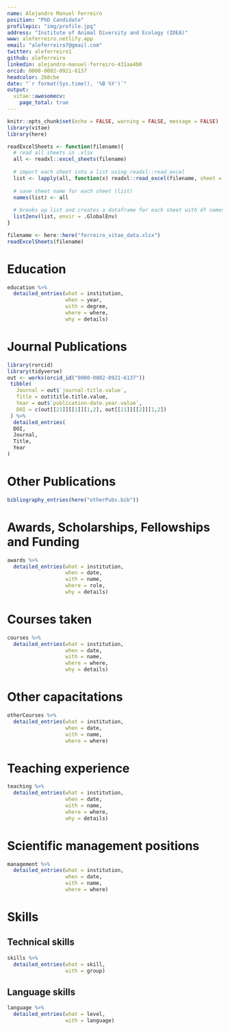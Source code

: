 ```yaml
---
name: Alejandro Manuel Ferreiro
position: "PhD Candidate"
profilepic: "img/profile.jpg"
address: "Institute of Animal Diversity and Ecology (IDEA)"
www: aleferreiro.netlify.app
email: "aleferreiro7@gmail.com"
twitter: aleferreiro1
github: aleferreiro
linkedin: alejandro-manuel-ferreiro-431aa4b0
orcid: 0000-0002-0921-6137
headcolor: 2b8cbe
date: "`r format(Sys.time(), '%B %Y')`"
output: 
  vitae::awesomecv:
    page_total: true
---
```

```r
knitr::opts_chunk$set(echo = FALSE, warning = FALSE, message = FALSE)
library(vitae)
library(here)
```

```r
readExcelSheets <- function(filename){
  # read all sheets in .xlsx 
  all <- readxl::excel_sheets(filename)
  
  # import each sheet into a list using readxl::read_excel
  list <- lapply(all, function(x) readxl::read_excel(filename, sheet = x))
  
  # save sheet name for each sheet (list)
  names(list) <- all
  
  # breaks up list and creates a dataframe for each sheet with df names matching sheet names
  list2env(list, envir = .GlobalEnv)
}
```
```r
filename <- here::here("ferreiro_vitae_data.xlsx")
readExcelSheets(filename)
```
# Education
```r
education %>% 
  detailed_entries(what = institution,
                   when = year,
                   with = degree,
                   where = where,
                   why = details)
```

# Journal Publications
```r
library(rorcid)
library(tidyverse)
out <- works(orcid_id("0000-0002-0921-6137")) 
 tibble(
   Journal = out$`journal-title.value`,
   Title = out$title.title.value,
   Year = out$`publication-date.year.value`,
   DOI = c(out[[21]][[1]][1,2], out[[21]][[2]][1,2])
 ) %>% 
  detailed_entries(
  DOI,
  Journal,
  Title,
  Year
)
```

# Other Publications
```r
bibliography_entries(here("otherPubs.bib"))
```

# Awards, Scholarships, Fellowships and Funding
```r
awards %>% 
  detailed_entries(what = institution,
                   when = date,
                   with = name,
                   where = role,
                   why = details)
```

# Courses taken
```r
courses %>% 
  detailed_entries(what = institution,
                   when = date,
                   with = name,
                   where = where,
                   why = details)
```

# Other capacitations
```r
otherCourses %>% 
  detailed_entries(what = institution,
                   when = date,
                   with = name,
                   where = where)
```

# Teaching experience
```r
teaching %>% 
  detailed_entries(what = institution,
                   when = date,
                   with = name,
                   where = where,
                   why = details)
```

# Scientific management positions
```r
management %>% 
  detailed_entries(what = institution,
                   when = date,
                   with = name,
                   where = where)
```

# Skills
## Technical skills

```r
skills %>% 
  detailed_entries(what = skill,
                   with = group)
```

## Language skills
```r
language %>% 
  detailed_entries(what = level,
                   with = language)
```
